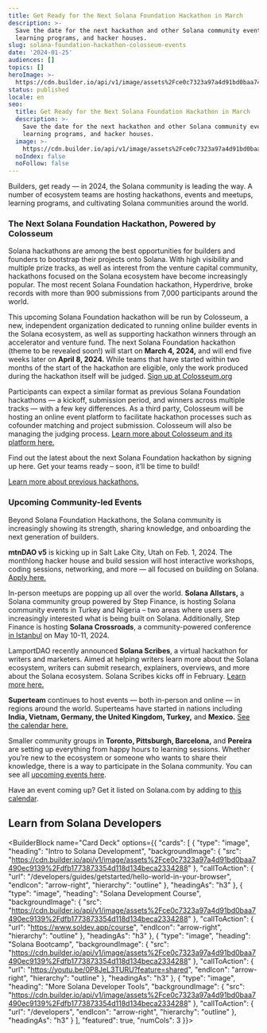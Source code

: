 ```yaml
---
title: Get Ready for the Next Solana Foundation Hackathon in March
description: >-
  Save the date for the next hackathon and other Solana community events,
  learning programs, and hacker houses. 
slug: solana-foundation-hackathon-colosseum-events
date: '2024-01-25'
audiences: []
topics: []
heroImage: >-
  https://cdn.builder.io/api/v1/image/assets%2Fce0c7323a97a4d91bd0baa7490ec9139%2Fa348aa8361fb4aa2bf02d5dc805501c9
status: published
locale: en
seo:
  title: Get Ready for the Next Solana Foundation Hackathon in March
  description: >-
    Save the date for the next hackathon and other Solana community events,
    learning programs, and hacker houses. 
  image: >-
    https://cdn.builder.io/api/v1/image/assets%2Fce0c7323a97a4d91bd0baa7490ec9139%2Fa348aa8361fb4aa2bf02d5dc805501c9
  noIndex: false
  noFollow: false
---
```


Builders, get ready — in 2024, the Solana community is leading the way. A number of ecosystem teams are hosting hackathons, events and meetups, learning programs, and cultivating Solana communities around the world.

### The Next Solana Foundation Hackathon, Powered by Colosseum

Solana hackathons are among the best opportunities for builders and founders to bootstrap their projects onto Solana. With high visibility and multiple prize tracks, as well as interest from the venture capital community, hackathons focused on the Solana ecosystem have become increasingly popular. The most recent Solana Foundation hackathon, Hyperdrive, broke records with more than 900 submissions from 7,000 participants around the world.

This upcoming Solana Foundation hackathon will be run by Colosseum, a new, independent organization dedicated to running online builder events in the Solana ecosystem, as well as supporting hackathon winners through an accelerator and venture fund. The next Solana Foundation hackathon (theme to be revealed soon!) will start on **March 4, 2024,** and will end five weeks later on **April 8, 2024.** While teams that have started within two months of the start of the hackathon are eligible, only the work produced during the hackathon itself will be judged. [Sign up at Colosseum.org](https://colosseum.org)

Participants can expect a similar format as previous Solana Foundation hackathons — a kickoff, submission period, and winners across multiple tracks — with a few key differences. As a third party, Colosseum will be hosting an online event platform to facilitate hackathon processes such as cofounder matching and project submission. Colosseum will also be managing the judging process. [Learn more about Colosseum and its platform here.](https://www.google.com/url?q=https://blog.colosseum.org/introducing-colosseum/&sa=D&source=docs&ust=1706207829848737&usg=AOvVaw37rCxWB_-15DHIMw8rBhxt)

Find out the latest about the next Solana Foundation hackathon by signing up here. Get your teams ready – soon, it’ll be time to build!

[Learn more about previous hackathons.](https://solana.com/hackathon)

### Upcoming Community-led Events

Beyond Solana Foundation Hackathons, the Solana community is increasingly showing its strength, sharing knowledge, and onboarding the next generation of builders.

**mtnDAO v5** is kicking up in Salt Lake City, Utah on Feb. 1, 2024. The monthlong hacker house and build session will host interactive workshops, coding sessions, networking, and more — all focused on building on Solana. [Apply here.](https://tally.so/r/mea8ke)

In-person meetups are popping up all over the world. **Solana Allstars,** a Solana community group powered by Step Finance, is hosting Solana community events in Turkey and Nigeria – two areas where users are increasingly interested what is being built on Solana. Additionally, Step Finance is hosting **Solana Crossroads**, a community-powered conference [in Istanbul](https://www.solanacrossroads.com/) on May 10-11, 2024. 

LamportDAO recently announced **Solana Scribes**, a virtual hackathon for writers and marketers. Aimed at helping writers learn more about the Solana ecosystem, writers can submit research, explainers, overviews, and more about the Solana ecosystem. Solana Scribes kicks off in February. [Learn more here.](https://twitter.com/0xMert_/status/1749198288513863700)

**Superteam** continues to host events — both in-person and online — in regions around the world. Superteams have started in nations including **India, Vietnam, Germany, the United Kingdom, Turkey,** and **Mexico.** [See the calendar here.](https://lu.ma/superteam)

Smaller community groups in **Toronto, Pittsburgh, Barcelona,** and **Pereira** are setting up everything from happy hours to learning sessions. Whether you’re new to the ecosystem or someone who wants to share their knowledge, there is a way to participate in the Solana community. You can see all [upcoming events here](https://solana.com/events).

Have an event coming up? Get it listed on Solana.com by adding to [this calendar](https://lu.ma/solanafoundation-community).


## Learn from Solana Developers


<BuilderBlock name="Card Deck" options={{
  "cards": [
    {
      "type": "image",
      "heading": "Intro to Solana Development",
      "backgroundImage": {
        "src": "https://cdn.builder.io/api/v1/image/assets%2Fce0c7323a97a4d91bd0baa7490ec9139%2Fdfb1773873354d118d134beca2334288"
      },
      "callToAction": {
        "url": "/developers/guides/getstarted/hello-world-in-your-browser",
        "endIcon": "arrow-right",
        "hierarchy": "outline"
      },
      "headingAs": "h3"
    },
    {
      "type": "image",
      "heading": "Solana Development Course",
      "backgroundImage": {
        "src": "https://cdn.builder.io/api/v1/image/assets%2Fce0c7323a97a4d91bd0baa7490ec9139%2Fdfb1773873354d118d134beca2334288"
      },
      "callToAction": {
        "url": "https://www.soldev.app/course",
        "endIcon": "arrow-right",
        "hierarchy": "outline"
      },
      "headingAs": "h3"
    },
    {
      "type": "image",
      "heading": "Solana Bootcamp",
      "backgroundImage": {
        "src": "https://cdn.builder.io/api/v1/image/assets%2Fce0c7323a97a4d91bd0baa7490ec9139%2Fdfb1773873354d118d134beca2334288"
      },
      "callToAction": {
        "url": "https://youtu.be/0P8JeL3TURU?feature=shared",
        "endIcon": "arrow-right",
        "hierarchy": "outline"
      },
      "headingAs": "h3"
    },
    {
      "type": "image",
      "heading": "More Solana Developer Tools",
      "backgroundImage": {
        "src": "https://cdn.builder.io/api/v1/image/assets%2Fce0c7323a97a4d91bd0baa7490ec9139%2Fdfb1773873354d118d134beca2334288"
      },
      "callToAction": {
        "url": "/developers",
        "endIcon": "arrow-right",
        "hierarchy": "outline"
      },
      "headingAs": "h3"
    }
  ],
  "featured": true,
  "numCols": 3
}}>

</BuilderBlock>
